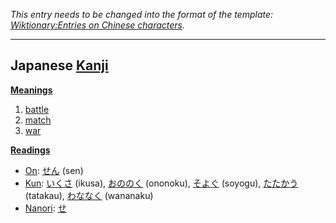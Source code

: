 ''This entry needs to be changed into the format of the template: [[Wiktionary:Entries on Chinese characters]].''
----

== Japanese [[Kanji]] ==                                          

'''[[Meaning]]s'''
# [[battle]]
# [[match]]
# [[war]]

'''[[Reading]]s'''
* [[On]]: [[せん]] (sen)
* [[Kun]]: [[いくさ]] (ikusa), [[おののく]] (ononoku), [[そよぐ]] (soyogu), [[たたかう]] (tatakau), [[わななく]] (wananaku)
* [[Nanori]]: [[せ]]